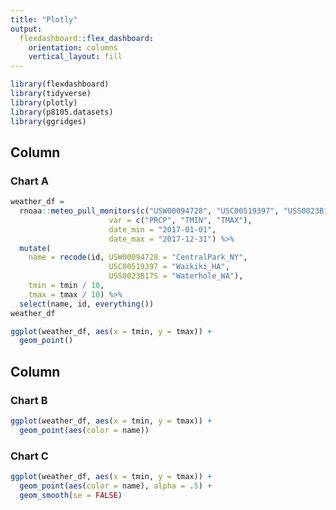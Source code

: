 ```yaml
---
title: "Plotly"
output: 
  flexdashboard::flex_dashboard:
    orientation: columns
    vertical_layout: fill
---
```


```r
library(flexdashboard)
library(tidyverse)
library(plotly)
library(p8105.datasets)
library(ggridges)
```




Column {data-width=650}
-----------------------------------------------------------------------

### Chart A

```r
weather_df = 
  rnoaa::meteo_pull_monitors(c("USW00094728", "USC00519397", "USS0023B17S"),
                      var = c("PRCP", "TMIN", "TMAX"), 
                      date_min = "2017-01-01",
                      date_max = "2017-12-31") %>%
  mutate(
    name = recode(id, USW00094728 = "CentralPark_NY", 
                      USC00519397 = "Waikiki_HA",
                      USS0023B17S = "Waterhole_WA"),
    tmin = tmin / 10,
    tmax = tmax / 10) %>%
  select(name, id, everything())
weather_df

ggplot(weather_df, aes(x = tmin, y = tmax)) + 
  geom_point()
```

Column {data-width=350}
-----------------------------------------------------------------------

### Chart B

```r
ggplot(weather_df, aes(x = tmin, y = tmax)) + 
  geom_point(aes(color = name))
```

### Chart C

```r
ggplot(weather_df, aes(x = tmin, y = tmax)) + 
  geom_point(aes(color = name), alpha = .5) +
  geom_smooth(se = FALSE)
```

